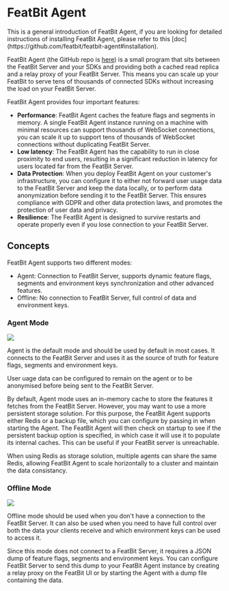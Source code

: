 
# FeatBit Agent

<Callout type="info">
This is a general introduction of FeatBit Agent, if you are looking for detailed instructions of installing FeatBit Agent, please refer to this [doc](https://github.com/featbit/featbit-agent#installation).
</Callout>


FeatBit Agent (the GitHub repo is [here](https://github.com/featbit/featbit-agent)) is a small program that sits between the FeatBit Server and your SDKs and providing both a cached read replica and a relay proxy of your FeatBit Server. This means you can scale up your FeatBit to serve tens of thousands of connected SDKs without increasing the load on your FeatBit Server.

FeatBit Agent provides four important features:

* **Performance**: FeatBit Agent caches the feature flags and segments in memory. A single FeatBit Agent instance running on a machine with minimal resources can support thousands of WebSocket connections, you can scale it up to support tens of thousands of WebSocket connections without duplicating FeatBit Server. &#x20;
* **Low latency**: The FeatBit Agent has the capability to run in close proximity to end users, resulting in a significant reduction in latency for users located far from the FeatBit Server.
* **Data Protection**: When you deploy FeatBit Agent on your customer's infrastructure, you can configure it to either not forward user usage data to the FeatBit Server and keep the data locally, or to perform data anonymization before sending it to the FeatBit Server. This ensures compliance with GDPR and other data protection laws, and promotes the protection of user data and privacy.
* **Resilience**: The FeatBit Agent is designed to survive restarts and operate properly even if you lose connection to your FeatBit Server.

## Concepts

FeatBit Agent supports two different modes:

* Agent: Connection to FeatBit Server, supports dynamic feature flags, segments and environment keys synchronization and other advanced features.
* Offline: No connection to FeatBit Server, full control of data and environment keys.

### Agent Mode

![](../relay-proxy/assets/featbit-agent/001.webp)

Agent is the default mode and should be used by default in most cases. It connects to the FeatBit Server and uses it as the source of truth for feature flags, segments and environment keys.

User uage data can be configured to remain on the agent or to be anonymised before being sent to the FeatBit Server.

By default, Agent mode uses an in-memory cache to store the features it fetches from the FeatBit Server. However, you may want to use a more persistent storage solution. For this purpose, the FeatBit Agent supports either Redis or a backup file, which you can configure by passing in when starting the Agent. The FeatBit Agent will then check on startup to see if the persistent backup option is specified, in which case it will use it to populate its internal caches. This can be useful if your FeatBit server is unreachable.

When using Redis as storage solution, multiple agents can share the same Redis, allowing FeatBit Agent to scale horizontally to a cluster and maintain the data consistancy.

### Offline Mode

![](../relay-proxy/assets/featbit-agent/002.webp)

Offline mode should be used when you don't have a connection to the FeatBit Server. It can also be used when you need to have full control over both the data your clients receive and which environment keys can be used to access it.

Since this mode does not connect to a FeatBit Server, it requires a JSON dump of feature flags, segments and environment keys. You can configure FeatBit Server to send this dump to your FeatBit Agent instance by creating a relay proxy on the FeatBit UI or by starting the Agent with a dump file containing the data.
